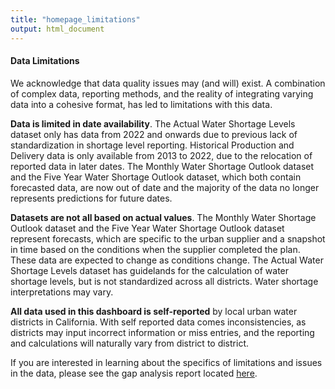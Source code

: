 ```yaml
---
title: "homepage_limitations"
output: html_document
---
```


#### **Data Limitations**

We acknowledge that data quality issues may (and will) exist. A combination of complex data, reporting methods, and the reality of integrating varying data into a cohesive format, has led to limitations with this data. 

**Data is limited in date availability**. The Actual Water Shortage Levels dataset only has data from 2022 and onwards due to previous lack of standardization in shortage level reporting. Historical Production and Delivery data is only available from 2013 to 2022, due to the relocation of reported data in later dates. The Monthly Water Shortage Outlook dataset and the Five Year Water Shortage Outlook dataset, which both contain forecasted data, are now out of date and the majority of the data no longer represents predictions for future dates. 

**Datasets are not all based on actual values**. The Monthly Water Shortage Outlook dataset and the Five Year Water Shortage Outlook dataset represent forecasts, which are specific to the urban supplier and a snapshot in time based on the conditions when the supplier completed the plan. These data are expected to change as conditions change. The Actual Water Shortage Levels dataset has guidelands for the calculation of water shortage levels, but is not standardized across all districts. Water shortage interpretations may vary. 

**All data used in this dashboard is self-reported** by local urban water districts in California. With self reported data comes inconsistencies, as districts may input incorrect information or miss entries, and the reporting and calculations will naturally vary from district to district. 

If you are interested in learning about the specifics of limitations and issues in the data, please see the gap analysis report located [here](https://github.com/CalDrought/gap_analysis). 

